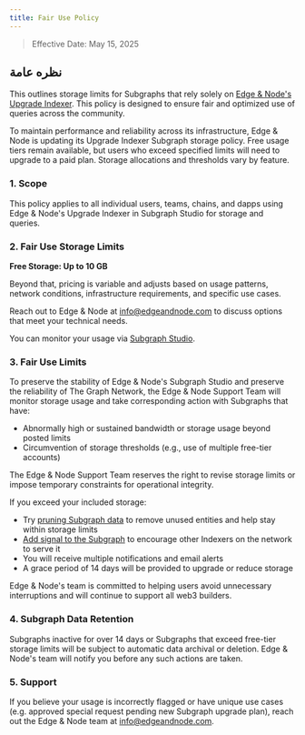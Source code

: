 ```yaml
---
title: Fair Use Policy
---
```


> Effective Date: May 15, 2025

## نظره عامة

This outlines storage limits for Subgraphs that rely solely on [Edge & Node's Upgrade Indexer](/subgraphs/upgrade-indexer/). This policy is designed to ensure fair and optimized use of queries across the community.

To maintain performance and reliability across its infrastructure, Edge & Node is updating its Upgrade Indexer Subgraph storage policy. Free usage tiers remain available, but users who exceed specified limits will need to upgrade to a paid plan. Storage allocations and thresholds vary by feature.

### 1. Scope

This policy applies to all individual users, teams, chains, and dapps using Edge & Node's Upgrade Indexer in Subgraph Studio for storage and queries.

### 2. Fair Use Storage Limits

**Free Storage: Up to 10 GB**

Beyond that, pricing is variable and adjusts based on usage patterns, network conditions, infrastructure requirements, and specific use cases.

Reach out to Edge & Node at [info@edgeandnode.com](mailto:info@edgeandnode.com) to discuss options that meet your technical needs.

You can monitor your usage via [Subgraph Studio](https://thegraph.com/studio/).

### 3. Fair Use Limits

To preserve the stability of Edge & Node's Subgraph Studio and preserve the reliability of The Graph Network, the Edge & Node Support Team will monitor storage usage and take corresponding action with Subgraphs that have:

- Abnormally high or sustained bandwidth or storage usage beyond posted limits
- Circumvention of storage thresholds (e.g., use of multiple free-tier accounts)

The Edge & Node Support Team reserves the right to revise storage limits or impose temporary constraints for operational integrity.

If you exceed your included storage:

- Try [pruning Subgraph data](/subgraphs/best-practices/pruning/) to remove unused entities and help stay within storage limits
- [Add signal to the Subgraph](/subgraphs/developing/publishing/publishing-a-subgraph/#adding-signal-to-your-subgraph) to encourage other Indexers on the network to serve it
- You will receive multiple notifications and email alerts
- A grace period of 14 days will be provided to upgrade or reduce storage

Edge & Node's team is committed to helping users avoid unnecessary interruptions and will continue to support all web3 builders.

### 4. Subgraph Data Retention

Subgraphs inactive for over 14 days or Subgraphs that exceed free-tier storage limits will be subject to automatic data archival or deletion. Edge & Node's team will notify you before any such actions are taken.

### 5. Support

If you believe your usage is incorrectly flagged or have unique use cases (e.g. approved special request pending new Subgraph upgrade plan), reach out the Edge & Node team at [info@edgeandnode.com](mailto:info@edgeandnode.com).
